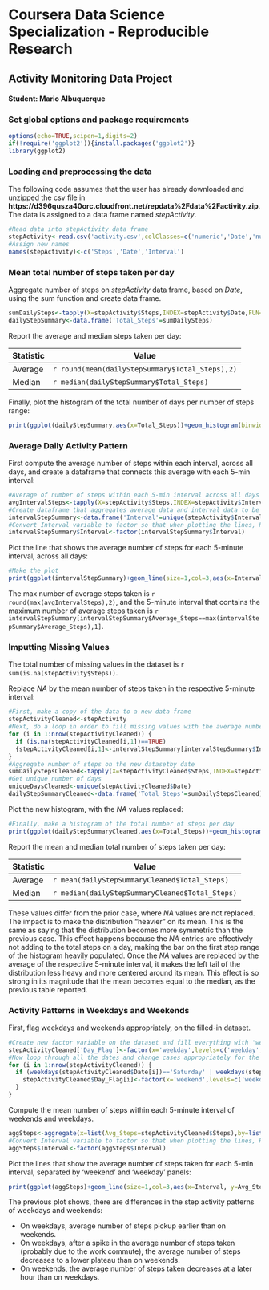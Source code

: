 Coursera Data Science Specialization - Reproducible Research
============================================================
Activity Monitoring Data Project
--------------------------------
#### Student: Mario Albuquerque

### Set global options and package requirements
```r
options(echo=TRUE,scipen=1,digits=2)
if(!require('ggplot2')){install.packages('ggplot2')}
library(ggplot2)
```

### Loading and preprocessing the data

The following code assumes that the user has already downloaded and unzipped the csv file in **https://d396qusza40orc.cloudfront.net/repdata%2Fdata%2Factivity.zip**. The data is assigned to a data frame named *stepActivity*.

```r
#Read data into stepActivity data frame
stepActivity<-read.csv('activity.csv',colClasses=c('numeric','Date','numeric'),header=TRUE)
#Assign new names
names(stepActivity)<-c('Steps','Date','Interval')
```

### Mean total number of steps taken per day

Aggregate number of steps on *stepActivity* data frame, based on *Date*, using the sum function and create data frame.
```r
sumDailySteps<-tapply(X=stepActivity$Steps,INDEX=stepActivity$Date,FUN=sum,na.rm=TRUE)
dailyStepSummary<-data.frame('Total_Steps'=sumDailySteps)
```

Report the average and median steps taken per day:

Statistic|Value
----|----
Average|`r round(mean(dailyStepSummary$Total_Steps),2)`
Median|`r median(dailyStepSummary$Total_Steps)`

Finally, plot the histogram of the total number of days per number of steps range:

```r
print(ggplot(dailyStepSummary,aes(x=Total_Steps))+geom_histogram(binwidth=2500,colour='black',fill='white')+xlab('Total number of steps')+ylab('Day count')+ggtitle('Total number of days per number of steps range')+scale_x_continuous(breaks=seq(0,25000,by=2500))+scale_y_continuous(breaks=seq(0,18)))
```

### Average Daily Activity Pattern

First compute the average number of steps within each interval, across all days, and create a dataframe that connects this average with each 5-min interval:
```r
#Average of number of steps within each 5-min interval across all days
avgIntervalSteps<-tapply(X=stepActivity$Steps,INDEX=stepActivity$Interval,FUN=mean,na.rm=TRUE)
#Create dataframe that aggregates average data and interval data to be ready for line plot
intervalStepSummary<-data.frame('Interval'=unique(stepActivity$Interval),'Average_Steps'=avgIntervalSteps)
#Convert Interval variable to factor so that when plotting the lines, R does not automatically fills numbers (ex. between 55 and 100)
intervalStepSummary$Interval<-factor(intervalStepSummary$Interval)
```

Plot the line that shows the average number of steps for each 5-minute interval, across all days:
```r
#Make the plot
print(ggplot(intervalStepSummary)+geom_line(size=1,col=3,aes(x=Interval,y=Average_Steps,group=1))+xlab('5-min Intervals')+ylab('Average number of steps')+ggtitle('Average number of steps per 5-min interval across all days')+scale_y_continuous(breaks=seq(0,220,by=10))+scale_x_discrete(breaks=intervalStepSummary$Interval[seq(1,length(intervalStepSummary$Interval),by=7)])+theme(axis.text.x=element_text(angle=90,hjust=1)))
```

The max number of average steps taken is `r round(max(avgIntervalSteps),2)`, and the 5-minute interval that contains the maximum number of average steps taken is `r intervalStepSummary[intervalStepSummary$Average_Steps==max(intervalStepSummary$Average_Steps),1]`.

### Imputting Missing Values

The total number of missing values in the dataset is `r sum(is.na(stepActivity$Steps))`.

Replace *NA* by the mean number of steps taken in the respective 5-minute interval:
```r
#First, make a copy of the data to a new data frame
stepActivityCleaned<-stepActivity
#Next, do a loop in order to fill missing values with the average number of steps for the respective 5-minute interval
for (i in 1:nrow(stepActivityCleaned)) {
  if (is.na(stepActivityCleaned[i,1])==TRUE)
  {stepActivityCleaned[i,1]<-intervalStepSummary[intervalStepSummary$Interval==stepActivityCleaned[i,3],2]}
}
#Aggregate number of steps on the new datasetby date
sumDailyStepsCleaned<-tapply(X=stepActivityCleaned$Steps,INDEX=stepActivityCleaned$Date,FUN=sum,na.rm=TRUE)
#Get unique number of days
uniqueDaysCleaned<-unique(stepActivityCleaned$Date)
dailyStepSummaryCleaned<-data.frame('Total_Steps'=sumDailyStepsCleaned)
```

Plot the new histogram, with the *NA* values replaced:
```r
#Finally, make a histogram of the total number of steps per day
print(ggplot(dailyStepSummaryCleaned,aes(x=Total_Steps))+geom_histogram(binwidth=2500,colour='black',fill='white')+xlab('Total number of steps')+ylab('Day count')+ggtitle('Total number of days per number of steps range (Filled Dataset)')+scale_x_continuous(breaks=seq(0,25000,by=2500))+scale_y_continuous(breaks=seq(0,30)))
```

Report the mean and median total number of steps taken per day:

Statistic|Value
----|----
Average|`r mean(dailyStepSummaryCleaned$Total_Steps)`
Median|`r median(dailyStepSummaryCleaned$Total_Steps)`

These values differ from the prior case, where *NA* values are not replaced. The impact is to make the distribution "heavier" on its mean. This is the same as saying that the distribution becomes more symmetric than the previous case. This effect happens because the *NA* entries are effectively not adding to the total steps on a day, making the bar on the first step range of the histogram heavily populated. Once the *NA* values are replaced by the average of the respective 5-minute interval, it makes the left tail of the distribution less heavy and more centered around its mean. This effect is so strong in its magnitude that the mean becomes equal to the median, as the previous table reported.

### Activity Patterns in Weekdays and Weekends

First, flag weekdays and weekends appropriately, on the filled-in dataset.
```r
#Create new factor variable on the dataset and fill everything with 'weekday'
stepActivityCleaned['Day_Flag']<-factor(x='weekday',levels=c('weekday','weekend'))
#Now loop through all the dates and change cases appropriately for the weekends
for (i in 1:nrow(stepActivityCleaned)) {
  if (weekdays(stepActivityCleaned$Date[i])=='Saturday' | weekdays(stepActivityCleaned$Date[i])=='Sunday') {
    stepActivityCleaned$Day_Flag[i]<-factor(x='weekend',levels=c('weekday','weekend'))
  }
}
```

Compute the mean number of steps within each 5-minute interval of weekends and weekdays.
```r
aggSteps<-aggregate(x=list(Avg_Steps=stepActivityCleaned$Steps),by=list(Interval=stepActivityCleaned$Interval,Day_Flag=stepActivityCleaned$Day_Flag),FUN=mean)
#Convert Interval variable to factor so that when plotting the lines, R does not automatically fills numbers (ex. between 55 and 100)
aggSteps$Interval<-factor(aggSteps$Interval)
```


Plot the lines that show the average number of steps taken for each 5-min interval, separated by 'weekend' and 'weekday' panels:
```r
print(ggplot(aggSteps)+geom_line(size=1,col=3,aes(x=Interval, y=Avg_Steps,group=Day_Flag))+facet_wrap(~Day_Flag,ncol=1)+xlab('5-Minute Intervals')+ylab('Average Number of Steps')+ggtitle('Average Number of Steps per 5-minute Interval across weekdays and weekends')+scale_y_continuous(breaks=seq(0,240,by=20))+scale_x_discrete(breaks=aggSteps$Interval[seq(1,length(aggSteps$Interval)/2,by=7)])+theme(axis.text.x=element_text(angle=90,hjust=1)))
```

The previous plot shows, there are differences in the step activity patterns of weekdays and weekends:

- On weekdays, average number of steps pickup earlier than on weekends.
- On weekdays, after a spike in the average number of steps taken (probably due to the work commute), the average number of steps decreases to a lower plateau than on weekends.
- On weekends, the average number of steps taken decreases at a later hour than on weekdays.
